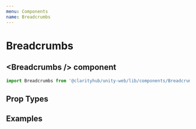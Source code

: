 ```yaml
---
menu: Components
name: Breadcrumbs
---
```



# Breadcrumbs

## \<Breadcrumbs /\> component

```js
import Breadcrumbs from '@clarityhub/unity-web/lib/components/Breadcrumbs';
```

## Prop Types

<PropsTable of={BreadcrumbsPropTypes} />

## Examples

<Playground>
    <Breadcrumbs
        crumbs={[
            {
                title: 'Home'
            }
        ]}
    />
    <Breadcrumbs
        crumbs={[
            {
                title: 'Home',
                path: '/',
            },
            {
                title: 'Admin',
            },
        ]}
    />
    <Breadcrumbs
        crumbs={[
            {
                title: 'Home',
                path: '/',
            },
            {
                title: 'Admin',
                path: '/admin',
            },
            {
                title: 'Users',
                // no path
            }
        ]}
    />
</Playground>